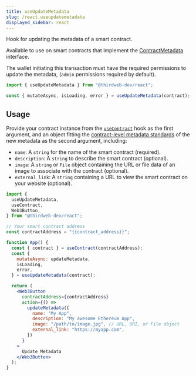 ```yaml
---
title: useUpdateMetadata
slug: /react.useupdatemetadata
displayed_sidebar: react
---
```


Hook for updating the metadata of a smart contract.

Available to use on smart contracts that implement the [ContractMetadata](/contractkit/extension-contracts/contractmetadata) interface.

The wallet initiating this transaction must have the required permissions to update the metadata, (`admin` permissions required by default).

```jsx
import { useUpdateMetadata } from "@thirdweb-dev/react";

const { mutateAsync, isLoading, error } = useUpdateMetadata(contract);
```

## Usage

Provide your contract instance from the [`useContract`](/react/react.usecontract) hook as the first argument, and
an object fitting the [contract-level metadata standards](https://docs.opensea.io/docs/contract-level-metadata) of
the new metadata as the second argument, including:

- `name`: A `string` for the name of the smart contract (required).
- `description`: A `string` to describe the smart contract (optional).
- `image`: A `string` or `File` object containing the URL or file data of an image to associate with the contract (optional).
- `external_link`: A `string` containing a URL to view the smart contract on your website (optional).

```jsx
import {
  useUpdateMetadata,
  useContract,
  Web3Button,
} from "@thirdweb-dev/react";

// Your smart contract address
const contractAddress = "{{contract_address}}";

function App() {
  const { contract } = useContract(contractAddress);
  const {
    mutateAsync: updateMetadata,
    isLoading,
    error,
  } = useUpdateMetadata(contract);

  return (
    <Web3Button
      contractAddress={contractAddress}
      action={() =>
        updateMetadata({
          name: "My App",
          description: "My awesome Ethereum App",
          image: "/path/to/image.jpg", // URL, URI, or File object
          external_link: "https://myapp.com",
        })
      }
    >
      Update Metadata
    </Web3Button>
  );
}
```
